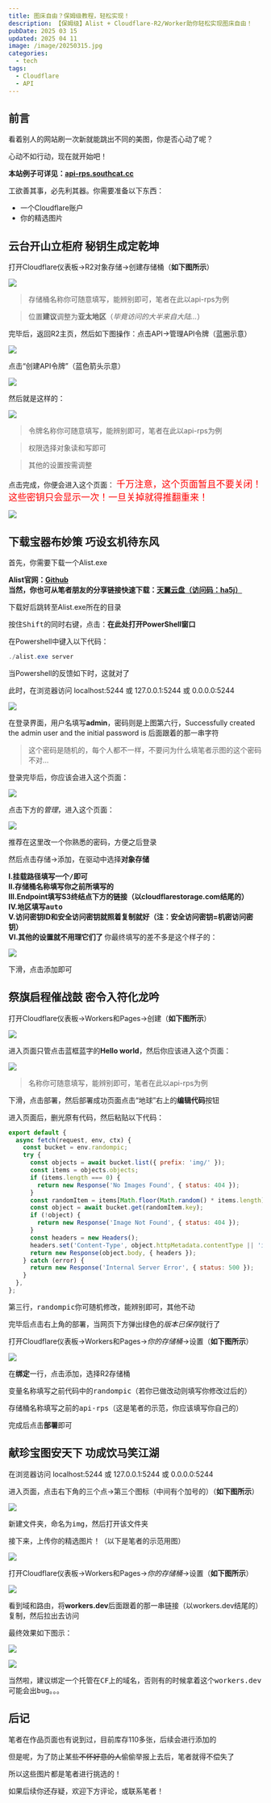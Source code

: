 ---
title: 图床自由？保姆级教程，轻松实现！
description: 【保姆级】Alist + Cloudflare-R2/Worker助你轻松实现图床自由！
pubDate: 2025 03 15
updated: 2025 04 11
image: /image/20250315.jpg
categories:
  - tech
tags:
  - Cloudflare
  - API
---

## 前言

看着别人的网站刷一次新就能跳出不同的美图，你是否心动了呢？

心动不如行动，现在就开始吧！

<BaseCard>
<strong>本站例子可详见：<a target="_blank" href="https://api-rps.southcat.cc">api-rps.southcat.cc</a></strong>
</BaseCard>

工欲善其事，必先利其器。你需要准备以下东西：

- 一个Cloudflare账户
- 你的精选图片

## 云台开山立柜府 秘钥生成定乾坤

打开Cloudflare仪表板→R2对象存储→创建存储桶（**如下图所示**）

![](/image/20250315-01.png)

> 存储桶名称你可随意填写，能辨别即可，笔者在此以api-rps为例

> 位置**建议**调整为**亚太地区**（*毕竟访问的大半来自大陆...*）

完毕后，返回R2主页，然后如下图操作：点击API→管理API令牌（蓝圈示意）

![](/image/20250315-02.png)

点击“创建API令牌”（蓝色箭头示意）

![](/image/20250315-03.png)

然后就是这样的：

![](/image/20250315-04.png)

> 令牌名称你可随意填写，能辨别即可，笔者在此以api-rps为例

> 权限选择对象读和写即可

> 其他的设置按需调整

点击完成，你便会进入这个页面：
<font color="red" size="4">
千万注意，这个页面暂且不要关闭！这些密钥只会显示一次！一旦关掉就得推翻重来！
</font>

![](/image/20250315-05.png)


## 下载宝器布妙策 巧设玄机待东风

首先，你需要下载一个Alist.exe

<BaseCard>
<strong>Alist官网：<a target="_blank" href="https://github.com/AlistGo/alist">Github</a></strong>
<br/>
<strong>当然，你也可从笔者朋友的分享链接快速下载：<a target="_blank" href="https://cloud.189.cn/web/share?code=NzEr6vNBJ7fe">天翼云盘（访问码：ha5j）</a></strong>
</BaseCard>

下载好后跳转至Alist.exe所在的目录

按住<Kbd>Shift</Kbd>的同时右键，点击：**在此处打开PowerShell窗口**

在Powershell中键入以下代码：

```powershell
./alist.exe server
```

当Powershell的反馈如下时，这就对了

此时，在浏览器访问 localhost:5244 或 127.0.0.1:5244 或 0.0.0.0:5244

![](/image/20250315-06.png)

在登录界面，用户名填写**admin**，密码则是上图第六行，Successfully created the admin user and the initial password is 后面跟着的那一串字符

> 这个密码是随机的，每个人都不一样，不要问为什么填笔者示图的这个密码不对...

登录完毕后，你应该会进入这个页面：

![](/image/20250315-07.png)

点击下方的*管理*，进入这个页面：

![](/image/20250315-08.png)

推荐在这里改一个你熟悉的密码，方便之后登录

然后点击存储→添加，在驱动中选择**对象存储**

<BaseCard>
<strong>
I.挂载路径填写一个<Kbd>/</Kbd>即可<br/>
II.存储桶名称填写你之前所填写的<br/>
III.Endpoint填写S3终结点下方的链接（以cloudflarestorage.com结尾的）<br/>
IV.地区填写<Kbd>auto</Kbd><br/>
V.访问密钥ID和安全访问密钥就照着复制就好（注：安全访问密钥=机密访问密钥）<br/>
VI.其他的设置就不用理它们了
</strong>
</BaseCard>
你最终填写的差不多是这个样子的：

![](/image/20250315-09.png)

下滑，点击添加即可

## 祭旗启程催战鼓 密令入符化龙吟

打开Cloudflare仪表板→Workers和Pages→创建（**如下图所示**）

![](/image/20250315-10.png)

进入页面只管点击蓝框蓝字的**Hello world**，然后你应该进入这个页面：

![](/image/20250315-11.png)

> 名称你可随意填写，能辨别即可，笔者在此以api-rps为例

下滑，点击部署，然后部署成功页面点击“地球”右上的**编辑代码**按钮

进入页面后，删光原有代码，然后粘贴以下代码：

```javascript
export default {
  async fetch(request, env, ctx) {
    const bucket = env.randompic;
    try {
      const objects = await bucket.list({ prefix: 'img/' });
      const items = objects.objects;
      if (items.length === 0) {
        return new Response('No Images Found', { status: 404 });
      }
      const randomItem = items[Math.floor(Math.random() * items.length)];
      const object = await bucket.get(randomItem.key);
      if (!object) {
        return new Response('Image Not Found', { status: 404 });
      }
      const headers = new Headers();
      headers.set('Content-Type', object.httpMetadata.contentType || 'image/jpeg');
      return new Response(object.body, { headers });
    } catch (error) {
      return new Response('Internal Server Error', { status: 500 });
    }
  },
};
```

第三行，<Kbd>randompic</Kbd>你可随机修改，能辨别即可，其他不动

完毕后点击右上角的部署，当网页下方弹出绿色的*版本已保存*就行了

打开Cloudflare仪表板→Workers和Pages→*你的存储桶*→设置（**如下图所示**）

![](/image/20250315-12.png)

在**绑定**一行，点击添加，选择R2存储桶

变量名称填写之前代码中的<Kbd>randompic</Kbd>（若你已做改动则填写你修改过后的）

存储桶名称填写之前的<Kbd>api-rps</Kbd>（这是笔者的示范，你应该填写你自己的）

完成后点击**部署**即可

## 献珍宝图安天下 功成饮马笑江湖

在浏览器访问 localhost:5244 或 127.0.0.1:5244 或 0.0.0.0:5244

进入页面，点击右下角的三个点→第三个图标（中间有个加号的）（**如下图所示**）

![](/image/20250315-13.png)

新建文件夹，命名为<Kbd>img</Kbd>，然后打开该文件夹

接下来，上传你的精选图片！（以下是笔者的示范用图）

![](/image/20250315-14.png)

打开Cloudflare仪表板→Workers和Pages→*你的存储桶*→设置（**如下图所示**）

![](/image/20250315-15.png)

看到域和路由，将**workers.dev**后面跟着的那一串链接（以workers.dev结尾的）复制，然后拉出去访问

最终效果如下图示：

![](/image/20250315-16.png)

![](/image/20250315-17.png)

<Kbd>当然啦，建议绑定一个托管在CF上的域名，否则有的时候拿着这个workers.dev可能会出bug。。。</Kbd>

## 后记

笔者在作品页面也有说到过，目前库存110多张，后续会进行添加的

但是呢，为了防止某些~~不怀好意的人~~偷偷举报上去后，笔者就得不偿失了

所以这些图片都是笔者进行挑选的！

如果后续你还存疑，欢迎下方评论，或联系笔者！

